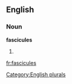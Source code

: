 
==English==

===Noun===
'''fascicules'''

# {{plural of|[[fascicule]]}}

[[Category:English plurals]]

[[fr:fascicules]]
